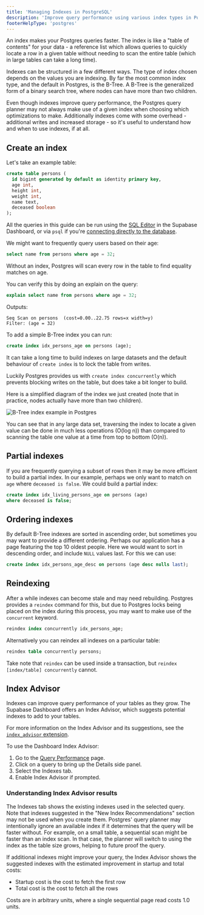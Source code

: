 ```yaml
---
title: 'Managing Indexes in PostgreSQL'
description: 'Improve query performance using various index types in Postgres'
footerHelpType: 'postgres'
---
```


An index makes your Postgres queries faster. The index is like a "table of contents" for your data - a reference list which allows queries to quickly locate a row in a given table without needing to scan the entire table (which in large tables can take a long time).

Indexes can be structured in a few different ways. The type of index chosen depends on the values you are indexing. By far the most common index type, and the default in Postgres, is the B-Tree. A B-Tree is the generalized form of a binary search tree, where nodes can have more than two children.

Even though indexes improve query performance, the Postgres query planner may not always make use of a given index when choosing which optimizations to make. Additionally indexes come with some overhead - additional writes and increased storage - so it's useful to understand how and when to use indexes, if at all.

## Create an index

Let's take an example table:

```sql
create table persons (
  id bigint generated by default as identity primary key,
  age int,
  height int,
  weight int,
  name text,
  deceased boolean
);
```

<Admonition>

All the queries in this guide can be run using the [SQL Editor](https://supabase.com/dashboard/project/_/sql) in the Supabase Dashboard, or via `psql` if you're [connecting directly to the database](/docs/guides/database/connecting-to-postgres#direct-connections).

</Admonition>

We might want to frequently query users based on their age:

```sql
select name from persons where age = 32;
```

Without an index, Postgres will scan every row in the table to find equality matches on age.

You can verify this by doing an explain on the query:

```sql
explain select name from persons where age = 32;
```

Outputs:

```
Seq Scan on persons  (cost=0.00..22.75 rows=x width=y)
Filter: (age = 32)
```

To add a simple B-Tree index you can run:

```sql
create index idx_persons_age on persons (age);
```

<Admonition type="caution">

It can take a long time to build indexes on large datasets and the default behaviour of `create index` is to lock the table from writes.

Luckily Postgres provides us with `create index concurrently` which prevents blocking writes on the table, but does take a bit longer to build.

</Admonition>

Here is a simplified diagram of the index we just created (note that in practice, nodes actually have more than two children).

![B-Tree index example in Postgres](/docs/img/b-tree-example.png)

You can see that in any large data set, traversing the index to locate a given value can be done in much less operations (O(log n)) than compared to scanning the table one value at a time from top to bottom (O(n)).

## Partial indexes

If you are frequently querying a subset of rows then it may be more efficient to build a partial index. In our example, perhaps we only want to match on `age` where `deceased is false`. We could build a partial index:

```sql
create index idx_living_persons_age on persons (age)
where deceased is false;
```

## Ordering indexes

By default B-Tree indexes are sorted in ascending order, but sometimes you may want to provide a different ordering. Perhaps our application has a page featuring the top 10 oldest people. Here we would want to sort in descending order, and include `NULL` values last. For this we can use:

```sql
create index idx_persons_age_desc on persons (age desc nulls last);
```

## Reindexing

After a while indexes can become stale and may need rebuilding. Postgres provides a `reindex` command for this, but due to Postgres locks being placed on the index during this process, you may want to make use of the `concurrent` keyword.

```sql
reindex index concurrently idx_persons_age;
```

Alternatively you can reindex all indexes on a particular table:

```sql
reindex table concurrently persons;
```

Take note that `reindex` can be used inside a transaction, but `reindex [index/table] concurrently` cannot.

## Index Advisor

Indexes can improve query performance of your tables as they grow. The Supabase Dashboard offers an Index Advisor, which suggests potential indexes to add to your tables.

For more information on the Index Advisor and its suggestions, see the [`index_advisor` extension](/docs/guides/database/extensions/index_advisor).

To use the Dashboard Index Advisor:

1. Go to the [Query Performance](/dashboard/project/_/database/query-performance) page.
1. Click on a query to bring up the Details side panel.
1. Select the Indexes tab.
1. Enable Index Advisor if prompted.

### Understanding Index Advisor results

The Indexes tab shows the existing indexes used in the selected query. Note that indexes suggested in the "New Index Recommendations" section may not be used when you create them. Postgres' query planner may intentionally ignore an available index if it determines that the query will be faster without. For example, on a small table, a sequential scan might be faster than an index scan. In that case, the planner will switch to using the index as the table size grows, helping to future proof the query.

If additional indexes might improve your query, the Index Advisor shows the suggested indexes with the estimated improvement in startup and total costs:

- Startup cost is the cost to fetch the first row
- Total cost is the cost to fetch all the rows

Costs are in arbitrary units, where a single sequential page read costs 1.0 units.
